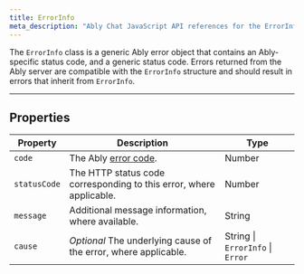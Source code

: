 ```yaml
---
title: ErrorInfo
meta_description: "Ably Chat JavaScript API references for the ErrorInfo class."
---
```


The `ErrorInfo` class is a generic Ably error object that contains an Ably-specific status code, and a generic status code. Errors returned from the Ably server are compatible with the `ErrorInfo` structure and should result in errors that inherit from `ErrorInfo`.

---

## Properties

| Property | Description | Type |
| -------- | ----------- | ---- |
| `code` | The Ably [error code](https://github.com/ably/ably-common/blob/main/protocol/errors.json). | Number |
| `statusCode` | The HTTP status code corresponding to this error, where applicable. | Number |
| `message` | Additional message information, where available. | String |
| `cause` | *Optional* The underlying cause of the error, where applicable. | String \| `ErrorInfo` \| `Error` |
